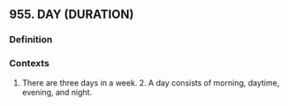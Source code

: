 ## 955. DAY (DURATION)
### Definition


### Contexts
1. There are three days in a week. 2. A day consists of morning, daytime, evening, and night.

